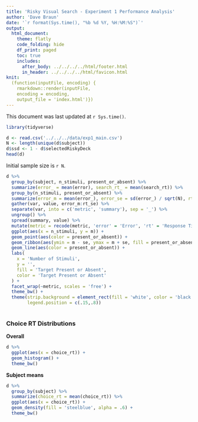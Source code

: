 ```yaml
---
title: 'Risky Visual Search - Experiment 1 Performance Analysis'
author: 'Dave Braun'
date: '`r format(Sys.time(), "%b %d %Y, %H:%M:%S")`'
output:
  html_document:
    theme: flatly
    code_folding: hide
    df_print: paged
    toc: true
    includes:
      after_body: ../../../../html/footer.html
      in_header: ../../../../html/favicon.html
knit:
  (function(inputFile, encoding) {
    rmarkdown::render(inputFile,
    encoding = encoding,
    output_file = 'index.html')})
---
```



This document was last updated at `r Sys.time()`.

```r
library(tidyverse)
```


```r
d <- read.csv('../../../data/exp1_main.csv')
N <- length(unique(d$subject))
d$ssd <- 1 - d$selectedRiskyDeck
head(d)
```

Initial sample size is `r N`.


```r
d %>% 
  group_by(subject, n_stimuli, present_or_absent) %>% 
  summarize(error_ = mean(error), search_rt_ = mean(search_rt)) %>% 
  group_by(n_stimuli, present_or_absent) %>% 
  summarize(error_m = mean(error_), error_se = sd(error_) / sqrt(N), rt_m = mean(search_rt_), rt_se = sd(search_rt_) / sqrt(N)) %>% 
  gather(var, value, error_m:rt_se) %>% 
  separate(var, into = c('metric', 'summary'), sep = '_') %>% 
  ungroup() %>% 
  spread(summary, value) %>% 
  mutate(metric = recode(metric, 'error' = 'Error', 'rt' = 'Response Time (ms)')) %>% 
  ggplot(aes(x = n_stimuli, y = m)) + 
  geom_point(aes(color = present_or_absent)) + 
  geom_ribbon(aes(ymin = m - se, ymax = m + se, fill = present_or_absent), alpha = .4) +
  geom_line(aes(color = present_or_absent)) + 
  labs(
    x = 'Number of Stimuli',
    y = '',
    fill = 'Target Present or Absent',
    color = 'Target Present or Absent'
  ) + 
  facet_wrap(~metric, scales = 'free') + 
  theme_bw() + 
  theme(strip.background = element_rect(fill = 'white', color = 'black'),
        legend.position = c(.15,.8))
  
```



### Choice RT Distributions

**Overall**

```r
d %>% 
  ggplot(aes(x = choice_rt)) + 
  geom_histogram() + 
  theme_bw()
```



**Subject means**



```r
d %>% 
  group_by(subject) %>% 
  summarize(choice_rt = mean(choice_rt)) %>% 
  ggplot(aes(x = choice_rt)) + 
  geom_density(fill = 'steelblue', alpha = .6) + 
  theme_bw()
```




























